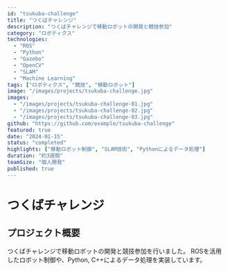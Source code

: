 ```yaml
---
id: "tsukuba-challenge"
title: "つくばチャレンジ"
description: "つくばチャレンジで移動ロボットの開発と競技参加"
category: "ロボティクス"
technologies: 
  - "ROS"
  - "Python"
  - "Gazebo"
  - "OpenCV"
  - "SLAM"
  - "Machine Learning"
tags: ["ロボティクス", "競技", "移動ロボット"]
image: "/images/projects/tsukuba-challenge.jpg"
images:
  - "/images/projects/tsukuba-challenge-01.jpg"
  - "/images/projects/tsukuba-challenge-02.jpg"
  - "/images/projects/tsukuba-challenge-03.jpg"
github: "https://github.com/example/tsukuba-challenge"
featured: true
date: "2024-01-15"
status: "completed"
highlights: ["移動ロボット制御", "SLAM技術", "Pythonによるデータ処理"]
duration: "約3週間"
teamSize: "個人開発"
published: true
---
```


# つくばチャレンジ

## プロジェクト概要

つくばチャレンジで移動ロボットの開発と競技参加を行いました。
ROSを活用したロボット制御や、Python, C++によるデータ処理を実装しています。
